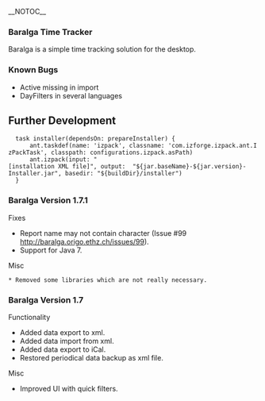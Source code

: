 __NOTOC__

=== Baralga Time Tracker ===
Baralga is a simple time tracking solution for the desktop.

=== Known Bugs ===
* Active missing in import
* DayFilters in several languages

== Further Development ==
   task installer(dependsOn: prepareInstaller) {
       ant.taskdef(name: 'izpack', classname: 'com.izforge.izpack.ant.IzPackTask', classpath: configurations.izpack.asPath)
       ant.izpack(input: "[installation XML file]", output:  "${jar.baseName}-${jar.version}-Installer.jar", basedir: "${buildDir}/installer")
   }

=== Baralga Version 1.7.1 ===
Fixes 
* Report name may not contain character (Issue #99 http://baralga.origo.ethz.ch/issues/99).
* Support for Java 7.
 
Misc
 * Removed some libraries which are not really necessary.


=== Baralga Version 1.7 ===
Functionality
* Added data export to xml.
* Added data import from xml.
* Added data export to iCal.
* Restored periodical data backup as xml file.

Misc
* Improved UI with quick filters.
